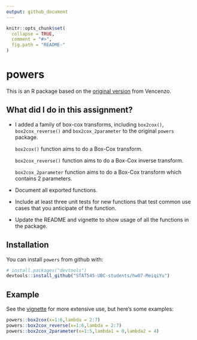 ```yaml
---
output: github_document
---
```


<!-- README.md is generated from README.Rmd. Please edit that file -->

```r
knitr::opts_chunk$set(
  collapse = TRUE,
  comment = "#>",
  fig.path = "README-"
)
```

# powers

This is an R package based on the [original version](https://github.com/vincenzocoia/powers) from Vencenzo. 

## What did I do in this assignment?

* I added a family of box-cox transforms, including `box2cox()`, `box2cox_reverse()` and `box2cox_2parameter` to the original `powers` package. 

  `box2cox()` function aims to do a Box-Cox transform.

  `box2cox_reverse()` function aims to do a Box-Cox inverse transform.

  `box2cox_2parameter` function aims to do a Box-Cox transform which contains 2 parameters.

* Document all exported functions.

* Include at least three unit tests for new functions that test common use cases that you anticipate of the function.

* Update the README and vignette to show usage of all the functions in the package.


## Installation

You can install `powers` from github with:

```r
# install.packages("devtools")
devtools::install_github("STAT545-UBC-students/hw07-MeiqiYu")
```


## Example

See the [vignette](https://github.com/STAT545-UBC-students/hw07-MeiqiYu/blob/master/vignettes/using_powers.Rmd) for more extensive use, but here's some examples:

```r
powers::box2cox(x=1:6,lambda = 2:7)
powers::box2cox_reverse(x=1:6,lambda = 2:7)
powers::box2cox_2parameter(x=1:5,lambda1 = 0,lambda2 = 4)
```




